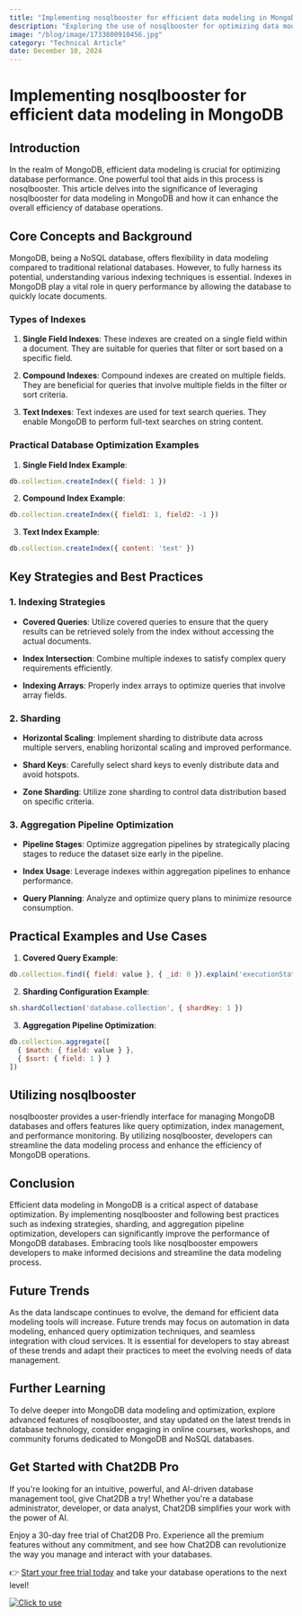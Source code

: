 ```yaml
---
title: "Implementing nosqlbooster for efficient data modeling in MongoDB"
description: "Exploring the use of nosqlbooster for optimizing data modeling in MongoDB and its impact on database performance."
image: "/blog/image/1733800910456.jpg"
category: "Technical Article"
date: December 10, 2024
---
```


# Implementing nosqlbooster for efficient data modeling in MongoDB


<Authors date="December 10, 2024">
  <Author name="Rowan Hill" link="https://chat2db.ai" />
</Authors>

## Introduction

In the realm of MongoDB, efficient data modeling is crucial for optimizing database performance. One powerful tool that aids in this process is nosqlbooster. This article delves into the significance of leveraging nosqlbooster for data modeling in MongoDB and how it can enhance the overall efficiency of database operations.

## Core Concepts and Background

MongoDB, being a NoSQL database, offers flexibility in data modeling compared to traditional relational databases. However, to fully harness its potential, understanding various indexing techniques is essential. Indexes in MongoDB play a vital role in query performance by allowing the database to quickly locate documents.

### Types of Indexes

1. **Single Field Indexes**: These indexes are created on a single field within a document. They are suitable for queries that filter or sort based on a specific field.

2. **Compound Indexes**: Compound indexes are created on multiple fields. They are beneficial for queries that involve multiple fields in the filter or sort criteria.

3. **Text Indexes**: Text indexes are used for text search queries. They enable MongoDB to perform full-text searches on string content.

### Practical Database Optimization Examples

1. **Single Field Index Example**:

```javascript
db.collection.createIndex({ field: 1 })
```

2. **Compound Index Example**:

```javascript
db.collection.createIndex({ field1: 1, field2: -1 })
```

3. **Text Index Example**:

```javascript
db.collection.createIndex({ content: 'text' })
```

## Key Strategies and Best Practices

### 1. Indexing Strategies

- **Covered Queries**: Utilize covered queries to ensure that the query results can be retrieved solely from the index without accessing the actual documents.

- **Index Intersection**: Combine multiple indexes to satisfy complex query requirements efficiently.

- **Indexing Arrays**: Properly index arrays to optimize queries that involve array fields.

### 2. Sharding

- **Horizontal Scaling**: Implement sharding to distribute data across multiple servers, enabling horizontal scaling and improved performance.

- **Shard Keys**: Carefully select shard keys to evenly distribute data and avoid hotspots.

- **Zone Sharding**: Utilize zone sharding to control data distribution based on specific criteria.

### 3. Aggregation Pipeline Optimization

- **Pipeline Stages**: Optimize aggregation pipelines by strategically placing stages to reduce the dataset size early in the pipeline.

- **Index Usage**: Leverage indexes within aggregation pipelines to enhance performance.

- **Query Planning**: Analyze and optimize query plans to minimize resource consumption.

## Practical Examples and Use Cases

1. **Covered Query Example**:

```javascript
db.collection.find({ field: value }, { _id: 0 }).explain('executionStats')
```

2. **Sharding Configuration Example**:

```javascript
sh.shardCollection('database.collection', { shardKey: 1 })
```

3. **Aggregation Pipeline Optimization**:

```javascript
db.collection.aggregate([
  { $match: { field: value } },
  { $sort: { field: 1 } }
])
```

## Utilizing nosqlbooster

nosqlbooster provides a user-friendly interface for managing MongoDB databases and offers features like query optimization, index management, and performance monitoring. By utilizing nosqlbooster, developers can streamline the data modeling process and enhance the efficiency of MongoDB operations.

## Conclusion

Efficient data modeling in MongoDB is a critical aspect of database optimization. By implementing nosqlbooster and following best practices such as indexing strategies, sharding, and aggregation pipeline optimization, developers can significantly improve the performance of MongoDB databases. Embracing tools like nosqlbooster empowers developers to make informed decisions and streamline the data modeling process.

## Future Trends

As the data landscape continues to evolve, the demand for efficient data modeling tools will increase. Future trends may focus on automation in data modeling, enhanced query optimization techniques, and seamless integration with cloud services. It is essential for developers to stay abreast of these trends and adapt their practices to meet the evolving needs of data management.

## Further Learning

To delve deeper into MongoDB data modeling and optimization, explore advanced features of nosqlbooster, and stay updated on the latest trends in database technology, consider engaging in online courses, workshops, and community forums dedicated to MongoDB and NoSQL databases.

## Get Started with Chat2DB Pro

If you're looking for an intuitive, powerful, and AI-driven database management tool, give Chat2DB a try! Whether you're a database administrator, developer, or data analyst, Chat2DB simplifies your work with the power of AI.

Enjoy a 30-day free trial of Chat2DB Pro. Experience all the premium features without any commitment, and see how Chat2DB can revolutionize the way you manage and interact with your databases.

👉 [Start your free trial today](https://chat2db.ai/pricing) and take your database operations to the next level!


[![Click to use](/image/blog/bg/chat2db.jpg)](https://chat2db.ai/)
